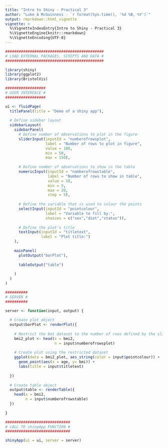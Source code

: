 ```yaml
---
title: "Intro to Shiny - Practical 3"
author: "Luke A McGuinness - `r format(Sys.time(), '%d %B, %Y')`"
output: rmarkdown::html_vignette
vignette: >
  %\VignetteIndexEntry{Intro to Shiny - Practical 3}
  %\VignetteEngine{knitr::rmarkdown}
  %\VignetteEncoding{UTF-8}
---
```


```r
############################################
# LOAD EXTERNAL PACKAGES, SCRIPTS AND DATA #
############################################

library(shiny)
library(ggplot2)
library(BristolVis)

##################
# USER INTERFACE #
##################

ui <- fluidPage(
  titlePanel(title = "Demo of a shiny app"), 
  
  # Define sidebar layout
  sidebarLayout(
    sidebarPanel(  
      # Define number of observations to plot in the figure
      sliderInput(inputId = "numberofrowsplot",
                  label = "Number of rows to plot in figure",
                  value = 100,
                  min = 50,
                  max = 150),
      
      # Define number of observations to show in the table
      numericInput(inputId = "numberofrowstable",
                   label = "Number of rows to show in table",
                   value = 10,
                   min = 5,
                   max = 20,
                   step = 5),
      
      # Define the variable that is used to colour the points
      selectInput(inputId = "pointcolour",
                  label = "Variable to fill by:",
                  choices = c("sex","diet","status")),
      
      # Define the plot's title
      textInput(inputId = "titletext",
                label = "Plot title:")
    ),
    
    mainPanel(
      plotOutput("barPlot"),
      
      tableOutput("table")
      
    )
  )
)

##########
# SERVER #
##########

server <- function(input, output) {
  
  # Create plot object
  output$barPlot <- renderPlot({
    
    # Restrict the bmi dataset to the number of rows defined by the slider
    bmi2_plot <- head(x = bmi2,
                      n = input$numberofrowsplot)
    
    # Create plot using the restricted dataset
    ggplot(data = bmi2_plot, aes_string(color = input$pointcolour)) +
      geom_point(aes(x = age, y= bmi)) +
      labs(title = input$titletext)
    
  })
  
  # Create table object
  output$table <- renderTable({
    head(x = bmi2,
         n = input$numberofrowstable)
  })
  
}

#############################
# cALL TO shinyApp FUNCTION #
#############################

shinyApp(ui = ui, server = server)

```
